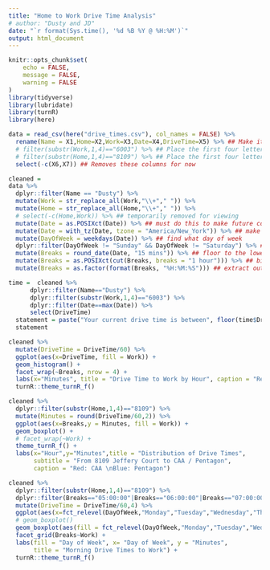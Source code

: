```yaml
---
title: "Home to Work Drive Time Analysis"
# author: "Dusty and JD"
date: "`r format(Sys.time(), '%d %B %Y @ %H:%M')`"
output: html_document
---
```


```r
knitr::opts_chunk$set(
	echo = FALSE,
	message = FALSE,
	warning = FALSE
)
library(tidyverse)
library(lubridate)
library(turnR)
library(here)
```

<!-- ## Read in and Clean Data -->

```r

data = read_csv(here("drive_times.csv"), col_names = FALSE) %>% 
  rename(Name = X1,Home=X2,Work=X3,Date=X4,DriveTime=X5) %>% ## Make it easier to read
  # filter(substr(Work,1,4)=="6003") %>% ## Place the first four letters of your "Work" Address here
  # filter(substr(Home,1,4)=="8109") %>% ## Place the first four letters of your "Home" Address here
  select(-c(X6,X7)) ## Removes these columns for now

cleaned = 
data %>% 
  dplyr::filter(Name == "Dusty") %>%
  mutate(Work = str_replace_all(Work,"\\+"," ")) %>%
  mutate(Home = str_replace_all(Home,"\\+"," ")) %>%
  # select(-c(Home,Work)) %>% ## temporarily removed for viewing
  mutate(Date = as.POSIXct(Date)) %>% ## must do this to make future comands work
  mutate(Date = with_tz(Date, tzone = "America/New_York")) %>% ## make this the eastern time zone
  mutate(DayOfWeek = weekdays(Date)) %>% ## find what day of week 
  dplyr::filter(DayOfWeek != "Sunday" && DayOfWeek != "Saturday") %>% ## filter out weekends
  mutate(Breaks = round_date(Date, "15 mins")) %>% ## floor to the lowest 15 minutes
  mutate(Breaks = as.POSIXct(cut(Breaks, breaks = "1 hour"))) %>% ## bin 1 hour -- eventually will do 15 mins when I have enought data
  mutate(Breaks = as.factor(format(Breaks, "%H:%M:%S"))) ## extract out just the HMS for plotting purpose and make a factor

```

```r
time =  cleaned %>%
      dplyr::filter(Name=="Dusty") %>%
      dplyr::filter(substr(Work,1,4)=="6003") %>%
      dplyr::filter(Date==max(Date)) %>%
      select(DriveTime)
  statement = paste("Your current drive time is between", floor(time$DriveTime/60), "and", ceiling(time$DriveTime/60), "minutes")
  statement
```


<!-- ## Histogram by hour -->

```r
cleaned %>%
  mutate(DriveTime = DriveTime/60) %>%
  ggplot(aes(x=DriveTime, fill = Work)) +
  geom_histogram() +
  facet_wrap(~Breaks, nrow = 4) +
  labs(x="Minutes", title = "Drive Time to Work by Hour", caption = "Red: CAA \n Blue: Pentagon", y = "") +
  turnR::theme_turnR_f()
```

<!-- ## Plot of time to see spread -->

```r
cleaned %>%
  dplyr::filter(substr(Home,1,4)=="8109") %>%
  mutate(Minutes = round(DriveTime/60,2)) %>%
  ggplot(aes(x=Breaks,y = Minutes, fill = Work)) +
  geom_boxplot() +
  # facet_wrap(~Work) +
  theme_turnR_f() +
  labs(x="Hour",y="Minutes",title = "Distribution of Drive Times", 
       subtitle = "From 8109 Jeffery Court to CAA / Pentagon", 
       caption = "Red: CAA \nBlue: Pentagon")
```

<!-- ### Day of Week -->

```r
cleaned %>%
  dplyr::filter(substr(Home,1,4)=="8109") %>%  
  dplyr::filter(Breaks=="05:00:00"|Breaks=="06:00:00"|Breaks=="07:00:00"|Breaks=="08:00:00") %>%
  mutate(DriveTime = DriveTime/60,4) %>%
  ggplot(aes(x=fct_relevel(DayOfWeek,"Monday","Tuesday","Wednesday","Thursday"),y=DriveTime)) +
  # geom_boxplot()
  geom_boxplot(aes(fill = fct_relevel(DayOfWeek,"Monday","Tuesday","Wednesday","Thursday"))) +
  facet_grid(Breaks~Work) +
  labs(fill = "Day of Week", x= "Day of Week", y = "Minutes", 
       title = "Morning Drive Times to Work") + 
  turnR::theme_turnR_f()
```


